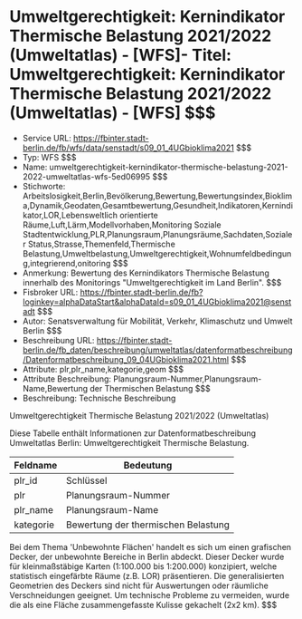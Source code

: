 # Umweltgerechtigkeit: Kernindikator Thermische Belastung 2021/2022 (Umweltatlas) - [WFS]- Titel: Umweltgerechtigkeit: Kernindikator Thermische Belastung 2021/2022 (Umweltatlas) - [WFS] $$$
- Service URL: https://fbinter.stadt-berlin.de/fb/wfs/data/senstadt/s09_01_4UGbioklima2021 $$$
- Typ: WFS $$$
- Name: umweltgerechtigkeit-kernindikator-thermische-belastung-2021-2022-umweltatlas-wfs-5ed06995 $$$
- Stichworte: Arbeitslosigkeit,Berlin,Bevölkerung,Bewertung,Bewertungsindex,Bioklima,Dynamik,Geodaten,Gesamtbewertung,Gesundheit,Indikatoren,Kernindikator,LOR,Lebensweltlich orientierte Räume,Luft,Lärm,Modellvorhaben,Monitoring Soziale Stadtentwicklung,PLR,Planungsraum,Planungsräume,Sachdaten,Sozialer Status,Strasse,Themenfeld,Thermische Belastung,Umweltbelastung,Umweltgerechtigkeit,Wohnumfeldbedingung,integrierend,onitoring $$$
- Anmerkung: Bewertung des Kernindikators Thermische Belastung innerhalb des Monitorings "Umweltgerechtigkeit im Land Berlin". $$$
- Fisbroker URL: https://fbinter.stadt-berlin.de/fb?loginkey=alphaDataStart&alphaDataId=s09_01_4UGbioklima2021@senstadt $$$
- Autor: Senatsverwaltung für Mobilität, Verkehr, Klimaschutz und Umwelt Berlin $$$
- Beschreibung URL: https://fbinter.stadt-berlin.de/fb_daten/beschreibung/umweltatlas/datenformatbeschreibung/Datenformatbeschreibung_09_04UGbioklima2021.html $$$
- Attribute: plr,plr_name,kategorie,geom $$$
- Attribute Beschreibung: Planungsraum-Nummer,Planungsraum-Name,Bewertung der Thermischen Belastung $$$
- Beschreibung: Technische Beschreibung 

Umweltgerechtigkeit Thermische Belastung 2021/2022 (Umweltatlas)

Diese Tabelle enthält Informationen zur Datenformatbeschreibung Umweltatlas Berlin: Umweltgerechtigkeit Thermische Belastung.

| Feldname  | Bedeutung                           |
| --------- | ----------------------------------- |
| plr\_id   | Schlüssel                           |
| plr       | Planungsraum-Nummer                 |
| plr\_name | Planungsraum-Name                   |
| kategorie | Bewertung der thermischen Belastung |

Bei dem Thema 'Unbewohnte Flächen' handelt es sich um einen grafischen Decker, der unbewohnte Bereiche in Berlin abdeckt. Dieser Decker wurde für kleinmaßstäbige Karten (1:100.000 bis 1:200.000) konzipiert, welche statistisch eingefärbte Räume (z.B. LOR) präsentieren. Die generalisierten Geometrien des Deckers sind nicht für Auswertungen oder räumliche Verschneidungen geeignet. Um technische Probleme zu vermeiden, wurde die als eine Fläche zusammengefasste Kulisse gekachelt (2x2 km). $$$
